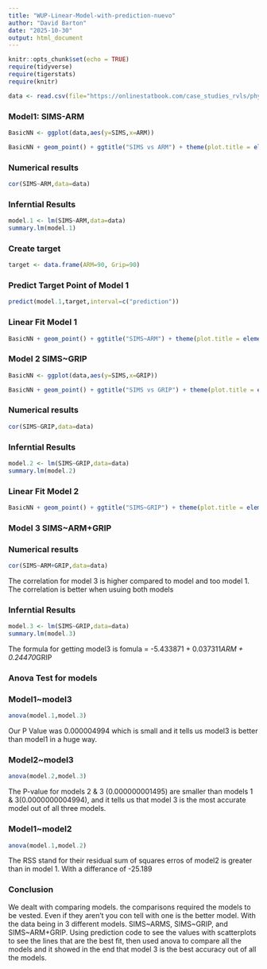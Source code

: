 ```yaml
---
title: "WUP-Linear-Model-with-prediction-nuevo"
author: "David Barton"
date: "2025-10-30"
output: html_document
---
```


```r
knitr::opts_chunk$set(echo = TRUE)
require(tidyverse)
require(tigerstats)
require(knitr)

data <- read.csv(file="https://onlinestatbook.com/case_studies_rvls/physical_strength/data.txt",sep="",header=TRUE)  
```

### Model1: SIMS-ARM

```r
BasicNN <- ggplot(data,aes(y=SIMS,x=ARM))
```

```r
BasicNN + geom_point() + ggtitle("SIMS vs ARM") + theme(plot.title = element_text(hjust = 0.5, size = 20))
```

### Numerical results

```r
cor(SIMS~ARM,data=data)
```


### Inferntial Results

```r
model.1 <- lm(SIMS~ARM,data=data)
summary.lm(model.1)
```

### Create target 

```r
target <- data.frame(ARM=90, Grip=90)
```

### Predict Target Point of Model 1

```r
predict(model.1,target,interval=c("prediction"))
```

### Linear Fit Model 1

```r
BasicNN + geom_point() + ggtitle("SIMS~ARM") + theme(plot.title = element_text(hjust = 0.5, size = 20 )) + geom_smooth(method=lm)
```

### Model 2 SIMS~GRIP

```r
BasicNN <- ggplot(data,aes(y=SIMS,x=GRIP))
```

```r
BasicNN + geom_point() + ggtitle("SIMS vs GRIP") + theme(plot.title = element_text(hjust = 0.5, size = 20))
```

### Numerical results

```r
cor(SIMS~GRIP,data=data)
```

### Inferntial Results

```r
model.2 <- lm(SIMS~GRIP,data=data)
summary.lm(model.2)
```

### Linear Fit Model 2

```r
BasicNN + geom_point() + ggtitle("SIMS~GRIP") + theme(plot.title = element_text(hjust = 0.5, size = 20 )) + geom_smooth(method=lm)
```

### Model 3 SIMS~ARM+GRIP

### Numerical results

```r
cor(SIMS~ARM+GRIP,data=data)
```

The correlation for model 3 is higher compared to model and too model 1. The correlation is better when usuing both models

### Inferntial Results

```r
model.3 <- lm(SIMS~GRIP,data=data)
summary.lm(model.3)
```

The formula for getting model3 is fomula = -5.433871 + 0.037311*ARM + 0.24470*GRIP


### Anova Test for models 

### Model1~model3

```r
anova(model.1,model.3)
```

Our P Value was 0.000004994 which is small and it tells us model3 is better than model1 in a huge way.

### Model2~model3

```r
anova(model.2,model.3)
```

The P-value for models 2 & 3 (0.000000001495) are smaller than models 1 & 3(0.0000000004994), and it tells us that model 3 is the most accurate model out of all three models.


### Model1~model2

```r
anova(model.1,model.2)
```

The RSS stand for their residual sum of squares erros of model2 is greater than in model 1. With a differance of -25.189

### Conclusion

We dealt with comparing models. the comparisons required the models to be vested. Even if they aren't you con tell with one is the better model. With the data being in 3 different models. SIMS~ARMS, SIMS~GRIP, and SIMS~ARM+GRIP. Using prediction code to see the values with scatterplots to see the lines that are the best fit, then used anova to compare all the models and it showed in the end that model 3 is the best accuracy out of all the models.